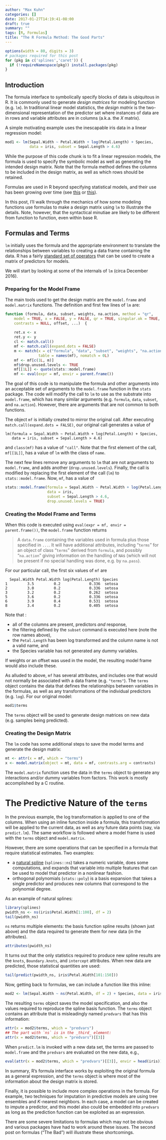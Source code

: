 ```yaml
---
author: "Max Kuhn"
categories: []
date: 2017-01-27T14:19:41-08:00
draft: true
summary: ""
tags: [R, Formulas]
title: "The R Formula Method: The Good Parts"
---
```


```r
options(width = 80, digits = 3)
# packages required for this post
for (pkg in c('splines','caret')) {
  if (!requireNamespace(pkg)) install.packages(pkg)
}
```


## Introduction

The formula interface to symbolically specify blocks of data is ubiquitous in R. It is commonly used to generate _design matrices_ for modeling function (e.g. `lm`). In traditional linear model statistics, the _design matrix_ is the two-dimensional representation of the predictor set where instances of data are in rows and variable attributes are in columns (a.k.a. the _X_ matrix). 

A simple motivating example uses the inescapable iris data in a linear regression model: 

```r
mod1 <- lm(Sepal.Width ~ Petal.Width + log(Petal.Length) + Species, 
           data = iris, subset = Sepal.Length > 4.6)
```

While the purpose of this code chunk is to fit a linear regression models, the formula is used to specify the symbolic model as well as generating the intended design matrix. Note that the formula method defines the columns to be included in the design matrix, as well as which rows should be retained. 

Formulas are used in R beyond specifying statistical models, and their use has been growing over time (see [this](https://cran.r-project.org/web/packages/lazyeval/vignettes/lazyeval.html) or [this](http://rmhogervorst.nl/cleancode/blog/2016/06/13/NSE_standard_evaluation_dplyr.html)). 

In this post, I'll walk through the mechanics of how some modeling functions use formulas to make a design matrix using `lm` to illustrate the details. Note, however, that the syntactical minutiae are likely to be different from function to function, even within base R. 

## Formulas and Terms

`lm` initially uses the formula and the appropriate environment to translate the relationships between variables to creating a data frame containing the data. R has a fairly [standard set of operators](https://stat.ethz.ch/R-manual/R-devel/library/stats/html/formula.html) that can be used to create a matrix of predictors for models. 

We will start by looking at some of the internals of `lm` (circa December 2016).

### Preparing for the Model Frame

The main tools used to get the design matrix are the `model.frame` and `model.matrix` functions. The definition and first few lines of `lm` are:

```r
function (formula, data, subset, weights, na.action, method = "qr", 
    model = TRUE, x = FALSE, y = FALSE, qr = TRUE, singular.ok = TRUE, 
    contrasts = NULL, offset, ...)  {
  
    ret.x <- x
    ret.y <- y
    cl <- match.call()
    mf <- match.call(expand.dots = FALSE)
    m <- match(x = c("formula", "data", "subset", "weights", "na.action", "offset"), 
               table = names(mf), nomatch = 0L)
    mf <- mf[c(1L, m)]
    mf$drop.unused.levels <- TRUE
    mf[[1L]] <- quote(stats::model.frame)
    mf <- eval(expr = mf, envir = parent.frame())
```

The goal of this code is to manipulate the formula and other arguments into an acceptable set of arguments to the `model.frame` function in the `stats` package. The code will modify the call to `lm` to use as the substrate into `model.frame`, which has many similar arguments (e.g. `formula`, `data`, `subset`, and `na.action`). However, there are arguments that are not common to both functions. 

The object `mf` is initially created to mirror the original call. After executing `match.call(expand.dots = FALSE)`, our original call generates a value of 
```
lm(formula = Sepal.Width ~ Petal.Width + log(Petal.Length) + Species, 
   data = iris, subset = Sepal.Length > 4.6)
```
and `class(mf)` has a value of `"call"`. Note that the first element of the call, `mf[[1L]]`, has a value of `lm` with the class of `name`.  

The next few lines remove any arguments to `lm` that are not arguments to `model.frame`, and adds another (`drop.unused.levels`). Finally, the call is modified by replacing the first element of the call (`lm`) to `stats::model.frame`. Now, `mf`, has a value of 
```r
stats::model.frame(formula = Sepal.Width ~ Petal.Width + log(Petal.Length) + Species, 
                   data = iris, 
                   subset = Sepal.Length > 4.6, 
                   drop.unused.levels = TRUE)
```

### Creating the Model Frame and Terms

When this code is executed using `eval(expr = mf, envir = parent.frame())`, the `model.frame` function returns

 > A `data.frame` containing the variables used in formula plus those specified in `...`. It will have additional attributes, including "`terms`" for an object of class "`terms`" derived from `formula`, and possibly "`na.action`" giving information on the handling of `NA`s (which will not be present if no special handling was done, e.g. by `na.pass`).

For our particular call, the first six values of `mf` are
```
  Sepal.Width Petal.Width log(Petal.Length) Species
1         3.5         0.2             0.336  setosa
2         3.0         0.2             0.336  setosa
3         3.2         0.2             0.262  setosa
5         3.6         0.2             0.336  setosa
6         3.9         0.4             0.531  setosa
8         3.4         0.2             0.405  setosa
```
Note that : 

 * all of the columns are present, predictors _and_ response,
 * the filtering defined by the `subset` command is executed here (note the row names above),
 * the `Petal.Length` has been log transformed and the column name is not a valid name, and
 * the Species variable has not generated any dummy variables. 

If weights or an offset was used in the model, the resulting model frame would also include these. 

As alluded to above, `mf` has several attributes, and includes one that would not normally be associated with a data frame (e.g. `"terms"`). The `terms` object contains the data that defines the relationships between variables in the formulas, as well as any transformations of the individual predictors (e.g. `log`). For our original model:
```r
mod1$terms
```
The `terms` object will be used to generate design matrices on new data (e.g. samples being predicted). 

### Creating the Design Matrix

The `lm` code has some additional steps to save the model terms and generate the design matrix: 
```r
mt <- attr(x = mf, which = "terms")
x <- model.matrix(object = mt, data = mf, contrasts.arg = contrasts)
```
The `model.matrix` function uses the data in the `terms` object to generate any interactions and/or dummy variables from factors. This work is mostly accomplished by a C routine. 

# The Predictive Nature of the `terms`

In the previous example, the log transformation is applied to one of the columns. When using an inline function inside a formula, this transformation will be applied to the current data, as well as any future data points (say, via `predict.lm`). The same workflow is followed where a model frame is used with the `terms` object and `model.matrix`. 

However, there are some operations that can be specified in a formula that require statistical estimates. Two examples: 

* a [natural spline](https://en.wikipedia.org/wiki/Spline_interpolation) (`splines::ns`) takes a numeric variable, does some computations, and expands that variable into multiple features that can be used to model that predictor in a nonlinear fashion.
* orthogonal polynomials (`stats::poly`) is a basis expansion that takes a single predictor and produces new columns that correspond to the polynomial degree.

As an example of natural splines: 
```r
library(splines)
pwidth_ns <- ns(iris$Petal.Width[1:100], df = 2)
tail(pwidth_ns)
```
`ns` returns multiple elements: the basis function spline results (shown just above) and the data required to generate them for new data (in the attributes). 
```r
attributes(pwidth_ns)
```
It turns out that the only statistics required to produce new spline results are the `knots`, `Boundary.knots`, and `intercept` attributes. When new data are predicted, those statistical quantities are used: 
```r
tail(predict(pwidth_ns, iris$Petal.Width[101:150]))
```
Now, getting back to formulas, we can include a function like this inline:
```r
mod2 <- lm(Sepal.Width ~ ns(Petal.Width, df = 2) + Species, data = iris)
```
The resulting `terms` object saves the model specification, and also the values required to reproduce the spline basis function. The `terms` object contains an attribute that is misleadingly named `predvars` that has this information: 
```r
attr(x = mod2$terms, which = "predvars")
## The part with `ns` is in the _third_ element:
attr(x = mod2$terms, which = "predvars")[[3]]
```
When `predict.lm` is invoked with a new data set, the terms are passed to `model.frame` and the `predvars` are evaluated on the new data, e.g.,
```r
eval(attr(x = mod2$terms, which = "predvars")[[3]], envir = head(iris))
``` 

In summary, R's formula interface works by exploiting the original formula as a general expression, and the `terms` object is where most of the information about the design matrix is stored. 

Finally, it is possible to include more complex operations in the formula. For example, two techniques for imputation in predictive models are using tree ensembles and _K_-nearest neighbors. In each case, a model can be created to impute a predictor, and this model also could be embedded into `predvars` as long as the prediction function can be exploited as an expression. 

There are some severe limitations to formulas which may not be obvious and various packages have had to work around these issues. The second post on formulas ("The Bad") will illustrate these shortcomings. 

